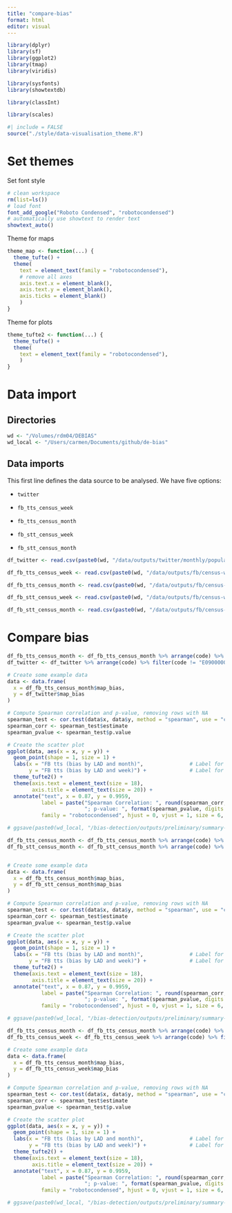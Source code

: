 ```yaml
---
title: "compare-bias"
format: html
editor: visual
---
```


```r
library(dplyr)
library(sf)
library(ggplot2)
library(tmap)
library(viridis)

library(sysfonts)
library(showtextdb)

library(classInt)

library(scales)

#| include = FALSE
source("./style/data-visualisation_theme.R")
```

# Set themes

Set font style

```r
# clean workspace
rm(list=ls())
# load font
font_add_google("Roboto Condensed", "robotocondensed")
# automatically use showtext to render text
showtext_auto()
```

Theme for maps

```r
theme_map <- function(...) {
  theme_tufte() +
  theme(
    text = element_text(family = "robotocondensed"),
    # remove all axes
    axis.text.x = element_blank(),
    axis.text.y = element_blank(),
    axis.ticks = element_blank()
    )
}
```

Theme for plots

```r
theme_tufte2 <- function(...) {
  theme_tufte() +
  theme(
    text = element_text(family = "robotocondensed"),
    )
}

```

# Data import

## Directories

```r
wd <- "/Volumes/rdm04/DEBIAS"
wd_local <- "/Users/carmen/Documents/github/de-bias"
```

## Data imports

This first line defines the data source to be analysed. We have five options:

-   `twitter`

-   `fb_tts_census_week`

-   `fb_tts_census_month`

-   `fb_stt_census_week`

-   `fb_stt_census_month`

```r
df_twitter <- read.csv(paste0(wd, "/data/outputs/twitter/monthly/populations/active-population-bias/active_population_bias_lad.csv"))

df_fb_tts_census_week <- read.csv(paste0(wd, "/data/outputs/fb/census-week/populations/tts/active-population-bias/active_population_bias_lad.csv"))

df_fb_tts_census_month <- read.csv(paste0(wd, "/data/outputs/fb/census-month/populations/tts/active-population-bias/active_population_bias_lad.csv"))

df_fb_stt_census_week <- read.csv(paste0(wd, "/data/outputs/fb/census-week/populations/stt/active-population-bias/active_population_bias_lad.csv"))

df_fb_stt_census_month <- read.csv(paste0(wd, "/data/outputs/fb/census-month/populations/stt/active-population-bias/active_population_bias_lad.csv"))
```

# Compare bias

```r

df_fb_tts_census_month <- df_fb_tts_census_month %>% arrange(code) %>% filter(code != "E09000001")
df_twitter <- df_twitter %>% arrange(code) %>% filter(code != "E09000001")

# Create some example data
data <- data.frame(
  x = df_fb_tts_census_month$map_bias,
  y = df_twitter$map_bias
)

# Compute Spearman correlation and p-value, removing rows with NA
spearman_test <- cor.test(data$x, data$y, method = "spearman", use = "complete.obs")
spearman_corr <- spearman_test$estimate
spearman_pvalue <- spearman_test$p.value

# Create the scatter plot
ggplot(data, aes(x = x, y = y)) +
  geom_point(shape = 1, size = 1) +                        
  labs(x = "FB tts (bias by LAD and month)",               # Label for the x-axis
       y = "FB tts (bias by LAD and week)") +              # Label for the y-axis
  theme_tufte2() +
  theme(axis.text = element_text(size = 18),
        axis.title = element_text(size = 20)) +
  annotate("text", x = 0.87, y = 0.9959, 
           label = paste("Spearman Correlation: ", round(spearman_corr, 2),
                         "; p-value: ", format(spearman_pvalue, digits = 3)), 
           family = "robotocondensed", hjust = 0, vjust = 1, size = 6, color = "blue")

# ggsave(paste0(wd_local, "/bias-detection/outputs/preliminary/summary-figs/size-bias/scatter-plot/fb_tts_census_month_vs_twitter.png"), bg="white")
```

```r

df_fb_tts_census_month <- df_fb_tts_census_month %>% arrange(code) %>% filter(code != "E09000001")
df_fb_stt_census_month <- df_fb_stt_census_month %>% arrange(code) %>% filter(code != "E09000001")


# Create some example data
data <- data.frame(
  x = df_fb_tts_census_month$map_bias,
  y = df_fb_stt_census_month$map_bias
)

# Compute Spearman correlation and p-value, removing rows with NA
spearman_test <- cor.test(data$x, data$y, method = "spearman", use = "complete.obs")
spearman_corr <- spearman_test$estimate
spearman_pvalue <- spearman_test$p.value

# Create the scatter plot
ggplot(data, aes(x = x, y = y)) +
  geom_point(shape = 1, size = 1) +                        
  labs(x = "FB tts (bias by LAD and month)",               # Label for the x-axis
       y = "FB tts (bias by LAD and week)") +              # Label for the y-axis
  theme_tufte2() +
  theme(axis.text = element_text(size = 18),
        axis.title = element_text(size = 20)) +
  annotate("text", x = 0.87, y = 0.9959, 
           label = paste("Spearman Correlation: ", round(spearman_corr, 2),
                         "; p-value: ", format(spearman_pvalue, digits = 3)), 
           family = "robotocondensed", hjust = 0, vjust = 1, size = 6, color = "blue")

# ggsave(paste0(wd_local, "/bias-detection/outputs/preliminary/summary-figs/size-bias/scatter-plot/fb_tts_census_month_vs_fb_stt_census_month.png"), bg="white")
```

```r

df_fb_tts_census_month <- df_fb_tts_census_month %>% arrange(code) %>% filter(code != "E09000001")
df_fb_tts_census_week <- df_fb_tts_census_week %>% arrange(code) %>% filter(code != "E09000001")

# Create some example data
data <- data.frame(
  x = df_fb_tts_census_month$map_bias,
  y = df_fb_tts_census_week$map_bias
)

# Compute Spearman correlation and p-value, removing rows with NA
spearman_test <- cor.test(data$x, data$y, method = "spearman", use = "complete.obs")
spearman_corr <- spearman_test$estimate
spearman_pvalue <- spearman_test$p.value

# Create the scatter plot
ggplot(data, aes(x = x, y = y)) +
  geom_point(shape = 1, size = 1) +                        
  labs(x = "FB tts (bias by LAD and month)",               # Label for the x-axis
       y = "FB tts (bias by LAD and week)") +              # Label for the y-axis
  theme_tufte2() +
  theme(axis.text = element_text(size = 18),
        axis.title = element_text(size = 20)) +
  annotate("text", x = 0.87, y = 0.9959, 
           label = paste("Spearman Correlation: ", round(spearman_corr, 2),
                         "; p-value: ", format(spearman_pvalue, digits = 3)), 
           family = "robotocondensed", hjust = 0, vjust = 1, size = 6, color = "blue")

# ggsave(paste0(wd_local, "/bias-detection/outputs/preliminary/summary-figs/size-bias/scatter-plot/fb_tts_census_month_vs_fb_tts_census_week.png"), bg="white")
```
